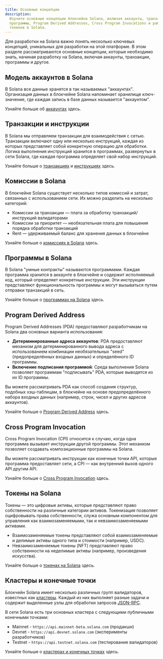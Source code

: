 ```yaml
---
title: Основные концепции
description:
  Изучите основные концепции блокчейна Solana, включая аккаунты, транзакции,
  программы, Program Derived Addresses, Cross Program Invocations и работу
  токенов в Solana.
---
```


Для разработки на Solana важно понять несколько ключевых концепций, уникальных
для разработки на этой платформе. В этом разделе рассматриваются основные
концепции, которые необходимо знать, начиная разработку на Solana, включая
аккаунты, транзакции, программы и другое.

## Модель аккаунтов в Solana

В Solana все данные хранятся в так называемых "аккаунтах". Организация данных в
блокчейне Solana напоминает хранилище ключ-значение, где каждая запись в базе
данных называется "аккаунтом".

Узнайте больше об [аккаунтах](/docs/core/accounts) здесь.

## Транзакции и инструкции

В Solana мы отправляем транзакции для взаимодействия с сетью. Транзакции
включают одну или несколько инструкций, каждая из которых представляет собой
конкретную операцию для обработки. Логика выполнения инструкций хранится в
программах, развернутых в сети Solana, где каждая программа определяет свой
набор инструкций.

Узнайте больше о [транзакциях](/docs/core/transactions) и
[инструкциях](/docs/core/transactions#instruction) здесь.

## Комиссии в Solana

В блокчейне Solana существует несколько типов комиссий и затрат, связанных с
использованием сети. Их можно разделить на несколько категорий:

- Комиссии за транзакции — плата за обработку транзакций/инструкций валидаторами
- Комиссии за приоритет — необязательная плата для повышения порядка обработки
  транзакций
- Rent — удерживаемый баланс для хранения данных в блокчейне

Узнайте больше о [комиссиях в Solana](/docs/core/fees) здесь.

## Программы в Solana

В Solana "умные контракты" называются программами. Каждая программа хранится в
аккаунте в блокчейне и содержит исполняемый код, который определяет конкретные
инструкции. Эти инструкции представляют функциональность программы и могут
вызываться путем отправки транзакций в сеть.

Узнайте больше о [программах на Solana](/docs/core/programs) здесь.

## Program Derived Address

Program Derived Addresses (PDA) предоставляют разработчикам на Solana два
основных варианта использования:

- **Детерминированные адреса аккаунтов**: PDA предоставляют механизм для
  детерминированного вывода адреса с использованием комбинации необязательных
  "seed" (предопределённых входных данных) и определённого ID программы.
- **Включение подписания программой**: Среда выполнения Solana позволяет
  программам "подписывать" PDA, которые выводятся из их ID программы.

Вы можете рассматривать PDA как способ создания структур, подобных хэш-таблицам,
в блокчейне на основе предопределённого набора входных данных (например, строк,
чисел и других адресов аккаунтов).

Узнайте больше о [Program Derived Address](/docs/core/pda) здесь.

## Cross Program Invocation

Cross Program Invocation (CPI) относится к случаю, когда одна программа вызывает
инструкции другой программы. Этот механизм позволяет создавать композиционные
программы на Solana.

Вы можете рассматривать инструкции как конечные точки API, которые программа
предоставляет сети, а CPI — как внутренний вызов одного API другим API.

Узнайте больше о [Cross Program Invocation](/docs/core/cpi) здесь.

## Токены на Solana

Токены — это цифровые активы, которые представляют право собственности на
различные категории активов. Токенизация позволяет оцифровывать права
собственности, служа основным компонентом для управления как взаимозаменяемыми,
так и невзаимозаменяемыми активами.

- Взаимозаменяемые токены представляют собой взаимозаменяемые и делимые активы
  одного типа и стоимости (например, USDC).
- Невзаимозаменяемые токены (NFT) представляют право собственности на неделимые
  активы (например, произведения искусства).

Узнайте больше о [токенах на Solana](/docs/core/tokens) здесь.

## Кластеры и конечные точки

Блокчейн Solana имеет несколько различных групп валидаторов, известных как
[кластеры](/docs/references/clusters). Каждый из них выполняет разные задачи и
содержит выделенные узлы для обработки запросов [JSON-RPC](/docs/rpc/).

В сети Solana есть три основных кластера с следующими публичными конечными
точками:

- Mainnet - `https://api.mainnet-beta.solana.com` (продакшн)
- Devnet - `https://api.devnet.solana.com` (эксперименты разработчиков)
- Testnet - `https://api.testnet.solana.com` (тестирование валидаторов)

Узнайте больше о [кластерах и конечных точках](/docs/references/clusters) здесь.
